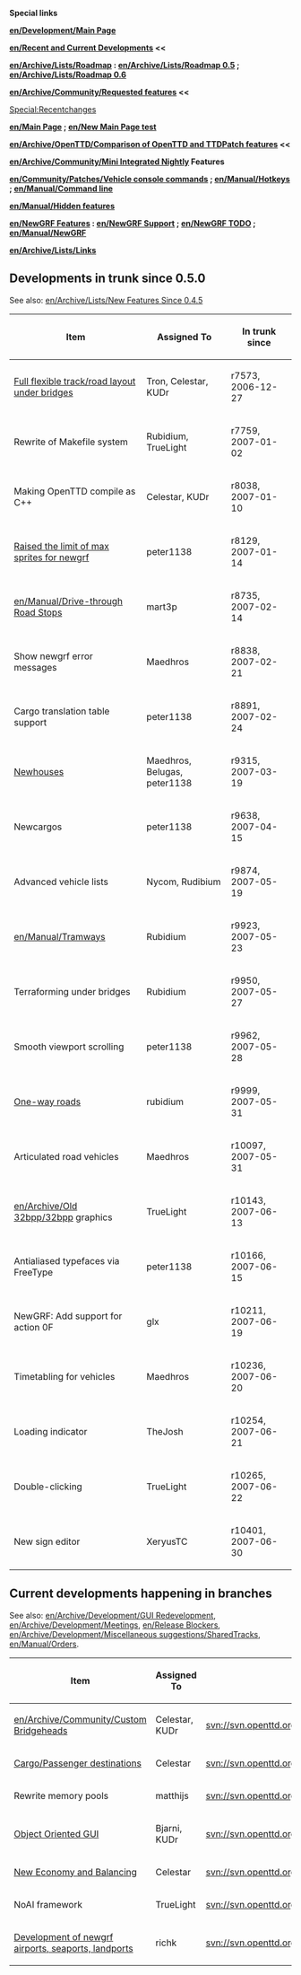 '''Special links'''

'''[[en/Development/Main Page]]'''

''' [[en/Recent and Current Developments]] << '''

'''[[en/Archive/Lists/Roadmap]] : [[en/Archive/Lists/Roadmap 0.5]] ; [[en/Archive/Lists/Roadmap 0.6]]'''

'''[[en/Archive/Community/Requested features]] <<'''

[[Special:Recentchanges]]

'''[[en/Main Page]] ; [[en/New Main Page test]]'''

'''[[en/Archive/OpenTTD/Comparison of OpenTTD and TTDPatch features]] <<'''

'''[[en/Archive/Community/Mini Integrated Nightly]] Features'''

'''[[en/Community/Patches/Vehicle console commands]] ; [[en/Manual/Hotkeys]] ; [[en/Manual/Command line]]'''

'''[[en/Manual/Hidden features]] '''

'''[[en/NewGRF Features]] : [[en/NewGRF Support]] ; [[en/NewGRF TODO]] ; [[en/Manual/NewGRF]]'''

'''[[en/Archive/Lists/Links]]'''




== Developments in trunk since 0.5.0 ==

See also: [[en/Archive/Lists/New Features Since 0.4.5]]

{| border="1"
|-
! Item !! Assigned To !! In trunk since
|-
|[[en/Archive/Manual/New Bridges|Full flexible track/road layout under bridges]] || Tron, Celestar, KUDr || r7573, 2006-12-27
|-
|Rewrite of Makefile system || Rubidium, TrueLight || r7759, 2007-01-02 
|-
|Making OpenTTD compile as C++ || Celestar, KUDr || r8038, 2007-01-10 
|-
|[[en/Archive/Community/NewGRF FAQ#when-i-load-openttd-i-see-an-error-that-tells-me-i-have-too-many-sprites-loaded-and-the-program-terminates-what-causes-this|Raised the limit of max sprites for newgrf]] || peter1138 || r8129, 2007-01-14 
|-
|[[en/Manual/Drive-through Road Stops]] || mart3p || r8735, 2007-02-14 
|-
|Show newgrf error messages || Maedhros || r8838, 2007-02-21 
|-
|Cargo translation table support || peter1138 || r8891, 2007-02-24
|-
|[[en/Archive/Manual/NewGRF Houses|Newhouses]] || Maedhros, Belugas, peter1138 || r9315, 2007-03-19
|-
|Newcargos || peter1138 || r9638, 2007-04-15
|-
|Advanced vehicle lists || Nycom, Rudibium || r9874, 2007-05-19
|-
|[[en/Manual/Tramways]] || Rubidium || r9923, 2007-05-23
|-
|Terraforming under bridges || Rubidium || r9950, 2007-05-27
|-
|Smooth viewport scrolling || peter1138 || r9962, 2007-05-28
|-
|[[en/Manual/Roadway construction#building-one-way-roads|One-way roads]] || rubidium || r9999, 2007-05-31
|-
|Articulated road vehicles || Maedhros || r10097, 2007-05-31
|-
|[[en/Archive/Old 32bpp/32bpp]] graphics || TrueLight || r10143, 2007-06-13
|-
|Antialiased typefaces via FreeType || peter1138 || r10166, 2007-06-15
|-
|NewGRF: Add support for action 0F || glx || r10211, 2007-06-19
|-
|Timetabling for vehicles || Maedhros || r10236, 2007-06-20
|-
|Loading indicator || TheJosh || r10254, 2007-06-21
|-
|Double-clicking || TrueLight || r10265, 2007-06-22
|-
|New sign editor || XeryusTC || r10401, 2007-06-30
|}

== Current developments happening in branches ==

See also: [[en/Archive/Development/GUI Redevelopment]], [[en/Archive/Development/Meetings]], [[en/Release Blockers]], [[en/Archive/Development/Miscellaneous suggestions/SharedTracks]], [[en/Manual/Orders]].

{| border="1"
|-
! Item !! Assigned To !! SVN path !! Binaries
|-
|[[en/Archive/Community/Custom Bridgeheads]] || Celestar, KUDr || svn://svn.openttd.org/branches/custombridgeheads || None
|-
|[[en/Cargo Packets|Cargo/Passenger destinations]] || Celestar || svn://svn.openttd.org/branches/cargo-packets || None
|-
|Rewrite memory pools || matthijs || svn://svn.openttd.org/branches/mempool || None
|-
|[[en/Archive/Development/GUI Redevelopment|Object Oriented GUI]] || Bjarni, KUDr || svn://svn.openttd.org/branches/cpp_gui || None
|-
|[[en/New Economy and Balancing|New Economy and Balancing]] || Celestar || svn://svn.openttd.org/branches/gamebalance || None
|-
|NoAI framework || TrueLight || svn://svn.openttd.org/branches/noai || None
|-
|[[en/Archive/Development/NewGRF (Air)Ports|Development of newgrf airports, seaports, landports]] || richk   || svn://svn.openttd.org/branches/NewGRF_ports || None
|}